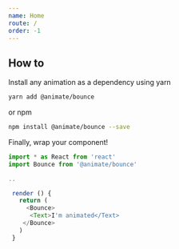 ```yaml
---
name: Home
route: /
order: -1
---
```



<Hero />

## How to

Install any animation as a dependency using yarn
```bash
yarn add @animate/bounce
```

or npm
```bash
npm install @animate/bounce --save
```

Finally, wrap your component! 
```javascript
import * as React from 'react'
import Bounce from '@animate/bounce'

..

 render () {
   return (
     <Bounce>
      <Text>I'm animated</Text>
    </Bounce>
   )
 }
```